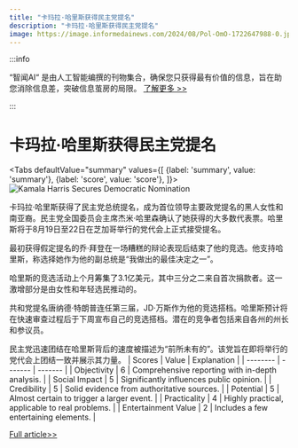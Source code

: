 ```yaml
---
title: "卡玛拉·哈里斯获得民主党提名"
description: "卡玛拉·哈里斯获得民主党提名"
image: https://image.informedainews.com/2024/08/Pol-OmO-1722647988-0.jpg
---
```



:::info

“智闻AI“ 是由人工智能编撰的刊物集合，确保您只获得最有价值的信息，旨在助您消除信息差，突破信息茧房的局限。  [了解更多 >>](/)

:::

# 卡玛拉·哈里斯获得民主党提名


<Tabs
	defaultValue="summary"
	values={[
	{label: 'summary', value: 'summary'},
	{label: 'score', value: 'score'},
]}>
<TabItem value="summary">
<img
  src="https://image.informedainews.com/2024/08/Pol-OmO-1722647988-0.jpg"
  alt="Kamala Harris Secures Democratic Nomination"
/>



卡玛拉·哈里斯获得了民主党总统提名，成为首位领导主要政党提名的黑人女性和南亚裔。民主党全国委员会主席杰米·哈里森确认了她获得的大多数代表票。哈里斯将于8月19日至22日在芝加哥举行的党代会上正式接受提名。

最初获得假定提名的乔·拜登在一场糟糕的辩论表现后结束了他的竞选。他支持哈里斯，称选择她作为他的副总统是“我做出的最佳决定之一”。

哈里斯的竞选活动上个月筹集了3.1亿美元，其中三分之二来自首次捐款者。这一激增部分是由女性和年轻选民推动的。

共和党提名唐纳德·特朗普连任第三届，JD·万斯作为他的竞选搭档。哈里斯预计将在快速审查过程后于下周宣布自己的竞选搭档。潜在的竞争者包括来自各州的州长和参议员。

民主党迅速团结在哈里斯背后的速度被描述为“前所未有的”。该党旨在即将举行的党代会上团结一致并展示其力量。
</TabItem>
<TabItem value="score">
	| Scores     | Value   | Explanation |
	| -------- | ------- | ------- |
	| Objectivity  | 6    | Comprehensive reporting with in-depth analysis.    |
	| Social Impact | 5     | Significantly influences public opinion.    |
	| Credibility    | 5    | Solid evidence from authoritative sources.    |
	| Potential    | 5    | Almost certain to trigger a larger event.    |
	| Practicality    | 4    | Highly practical, applicable to real problems.    |
	| Entertainment Value    | 2    | Includes a few entertaining elements.    |
</TabItem>
</Tabs>

[Full article>>](https://www.theguardian.com/us-news/article/2024/aug/02/kamala-harris-secures-nomination-democrats)

